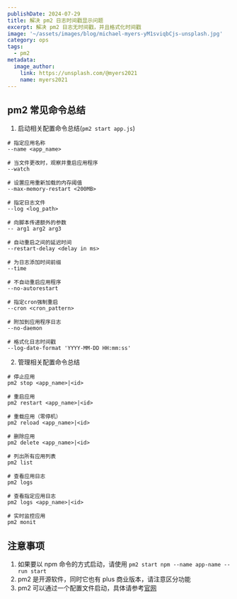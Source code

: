 ```yaml
---
publishDate: 2024-07-29
title: 解决 pm2 日志时间戳显示问题
excerpt: 解决 pm2 日志无时间戳，并且格式化时间戳
image: '~/assets/images/blog/michael-myers-yM1sviqbCjs-unsplash.jpg'
category: ops
tags:
  - pm2
metadata:
  image_author:
    link: https://unsplash.com/@myers2021
    name: myers2021
---
```


## pm2 常见命令总结

1. 启动相关配置命令总结(`pm2 start app.js`)

```shell
# 指定应用名称
--name <app_name>

# 当文件更改时，观察并重启应用程序
--watch

# 设置应用重新加载的内存阈值
--max-memory-restart <200MB>

# 指定日志文件
--log <log_path>

# 向脚本传递额外的参数
-- arg1 arg2 arg3

# 自动重启之间的延迟时间
--restart-delay <delay in ms>

# 为日志添加时间前缀
--time

# 不自动重启应用程序
--no-autorestart

# 指定cron强制重启
--cron <cron_pattern>

# 附加到应用程序日志
--no-daemon

# 格式化日志时间戳
--log-date-format 'YYYY-MM-DD HH:mm:ss'
```

2. 管理相关配置命令总结

```shell
# 停止应用
pm2 stop <app_name>|<id>

# 重启应用
pm2 restart <app_name>|<id>

# 重载应用（零停机）
pm2 reload <app_name>|<id>

# 删除应用
pm2 delete <app_name>|<id>

# 列出所有应用列表
pm2 list

# 查看应用日志
pm2 logs

# 查看指定应用日志
pm2 logs <app_name>|<id>

# 实时监控应用
pm2 monit
```

## 注意事项

1. 如果要以 npm 命令的方式启动，请使用 `pm2 start npm --name app-name -- run start`
2. pm2 是开源软件，同时它也有 plus 商业版本，请注意区分功能
3. pm2 可以通过一个配置文件启动，具体请参考[官网](https://pm2.keymetrics.io/docs/usage/use-pm2-with-cloud-providers/#set-your-ecosystem-file)
